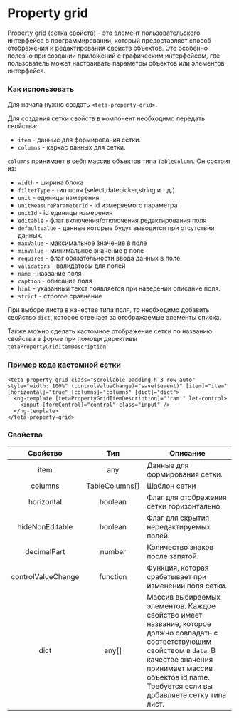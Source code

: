 
<Meta of={PropertyGridStories} />

# Property grid

Property grid (сетка свойств) - это элемент пользовательского интерфейса в программировании, который предоставляет
способ отображения и редактирования свойств объектов. Это особенно полезно при создании приложений с графическим
интерфейсом, где пользователь может настраивать параметры объектов или элементов интерфейса.

### Как использовать

Для начала нужно создать `<teta-property-grid>`.

Для создания сетки свойств в компонент необходимо передать свойства:

- `item` - данные для формирования сетки.
- `columns` - каркас данных для сетки.

`columns` принимает в себя массив объектов типа `TableColumn`. Он состоит из:

- `width` - ширина блока
- `filterType` - тип поля (select,datepicker,string и т.д.)
- `unit` - единицы измерения
- `unitMeasureParameterId` - id измеряемого параметра
- `unitId` - id единицы измерения
- `editable` - флаг включения/отключения редактирования поля
- `defaultValue` - данные которые будут выводится при отсутствии данных.
- `maxValue` - максимальное значение в поле
- `minValue` - минимальное значение в поле
- `required` - флаг обязательности ввода данных в поле
- `validators` - валидаторы для полей
- `name` - название поля
- `caption` - описание поля
- `hint` - указанный текст появляется при наведении описание поля.
- `strict` - строгое сравнение

При выборе листа в качестве типа поля, то необходимо добавить свойство `dict`, которое отвечает за отображаемые элементы списка.

Также можно сделать кастомное отображение сетки по названию свойства в форме при помощи директивы `tetaPropertyGridItemDescription`.

### Пример кода кастомной сетки

```
<teta-property-grid class="scrollable padding-h-3 row_auto" style="width: 100%" (controlValueChange)="save($event)" [item]="item" [horizontal]="true" [columns]="columns" [dict]="dict">
  <ng-template [tetaPropertyGridItemDescription]="'ram'" let-control>
    <input [formControl]="control" class="input" />
  </ng-template>
</teta-property-grid>
```

### Свойства

|      Свойство      |      Тип       | Описание                                                                                                                                                                                                                         |
| :----------------: | :------------: | -------------------------------------------------------------------------------------------------------------------------------------------------------------------------------------------------------------------------------- |
|        item        |      any       | Данные для формирования сетки.                                                                                                                                                                                                   |
|      columns       | TableColumns[] | Шаблон сетки                                                                                                                                                                                                                     |
|     horizontal     |    boolean     | Флаг для отображения сетки горизонтально.                                                                                                                                                                                        |
|  hideNonEditable   |    boolean     | Флаг для скрытия нередактируемых полей.                                                                                                                                                                                          |
|    decimalPart     |     number     | Количество знаков после запятой.                                                                                                                                                                                                 |
| controlValueChange |    function    | Функция, которая срабатывает при изменении поля сетки.                                                                                                                                                                           |
|        dict        |     any[]      | Массив выбираемых элементов. Каждое свойство имеет название, которое должно совпадать с соответствующим свойством в `data`. В качестве значения принимает массив объектов id,name. Требуется если вы добавляете сетку типа лист. |

